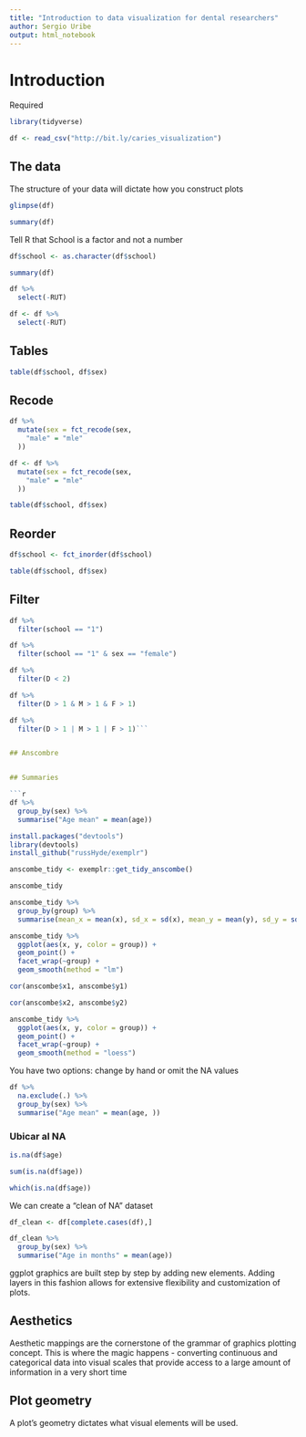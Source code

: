 ```yaml
---
title: "Introduction to data visualization for dental researchers"
author: Sergio Uribe
output: html_notebook
---
```


# Introduction

Required
```r
library(tidyverse)
```

```r
df <- read_csv("http://bit.ly/caries_visualization")
```


## The data
The structure of your data will dictate how you construct plots 

```r
glimpse(df)
```

```r
summary(df)
```

Tell R that School is a factor and not a number
```r
df$school <- as.character(df$school)
```

```r
summary(df)
```
```r
df %>% 
  select(-RUT)
```
```r
df <- df %>% 
  select(-RUT)
```

## Tables


```r
table(df$school, df$sex)
```

## Recode
```r
df %>% 
  mutate(sex = fct_recode(sex,
    "male" = "mle"
  ))
```
```r
df <- df %>% 
  mutate(sex = fct_recode(sex,
    "male" = "mle"
  ))
```
```r
table(df$school, df$sex)
```

## Reorder

```r
df$school <- fct_inorder(df$school)
```

```r
table(df$school, df$sex)
```
## Filter

```r
df %>% 
  filter(school == "1")
```

```r
df %>% 
  filter(school == "1" & sex == "female")
```
```r
df %>% 
  filter(D < 2)
```

```r
df %>% 
  filter(D > 1 & M > 1 & F > 1)
```
```r
df %>% 
  filter(D > 1 | M > 1 | F > 1)```


## Anscombre


## Summaries

```r
df %>% 
  group_by(sex) %>% 
  summarise("Age mean" = mean(age))
```


```r
install.packages("devtools")
library(devtools)
install_github("russHyde/exemplr")

anscombe_tidy <- exemplr::get_tidy_anscombe()
```

```r
anscombe_tidy
```
```r
anscombe_tidy %>% 
  group_by(group) %>% 
  summarise(mean_x = mean(x), sd_x = sd(x), mean_y = mean(y), sd_y = sd(y) )
```

```r
anscombe_tidy %>% 
  ggplot(aes(x, y, color = group)) + 
  geom_point() + 
  facet_wrap(~group) + 
  geom_smooth(method = "lm")
```

```r
cor(anscombe$x1, anscombe$y1)
```
```r
cor(anscombe$x2, anscombe$y2)
```

```r
anscombe_tidy %>% 
  ggplot(aes(x, y, color = group)) + 
  geom_point() + 
  facet_wrap(~group) + 
  geom_smooth(method = "loess")
```


You have two options: change by hand or omit the NA values

```r
df %>% 
  na.exclude(.) %>% 
  group_by(sex) %>% 
  summarise("Age mean" = mean(age, ))
```
### Ubicar al NA
```r
is.na(df$age)
```
```r
sum(is.na(df$age))
```
```r
which(is.na(df$age))
```

We can create a "clean of NA" dataset

```r
df_clean <- df[complete.cases(df),]
```

```r
df_clean %>% 
  group_by(sex) %>% 
  summarise("Age in months" = mean(age))
```



ggplot graphics are built step by step by adding new elements. Adding layers in this fashion allows for extensive flexibility and customization of plots.


## Aesthetics

Aesthetic mappings are the cornerstone of the grammar of graphics plotting concept. This is where the magic happens - converting continuous and categorical data into visual scales that provide access to a large amount of information in a very short time


## Plot geometry
A plot’s geometry dictates what visual elements will be used. 